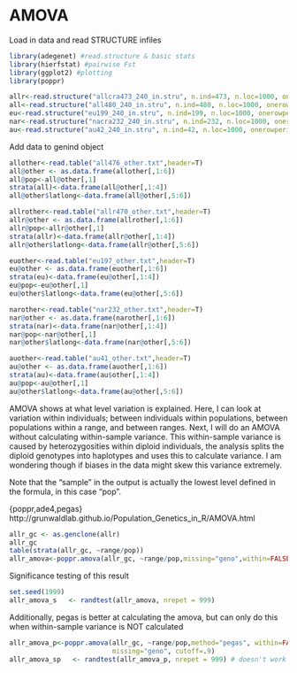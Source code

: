 AMOVA
===


Load in data and read STRUCTURE infiles
```r
library(adegenet) #read.structure & basic stats
library(hierfstat) #pairwise Fst
library(ggplot2) #plotting
library(poppr)
```

```r
allr<-read.structure("allcra473_240_in.stru", n.ind=473, n.loc=1000, onerowperind=FALSE, col.lab=1, col.pop=2, row.marknames=1,NA.char="-9", pop=85, ask=FALSE, quiet=FALSE)
all<-read.structure("all480_240_in.stru", n.ind=480, n.loc=1000, onerowperind=FALSE, col.lab=1, col.pop=2, row.marknames=1,NA.char="-9", pop=87, ask=FALSE, quiet=FALSE)
eu<-read.structure("eu199_240_in.stru", n.ind=199, n.loc=1000, onerowperind=FALSE, col.lab=1, col.pop=2, row.marknames=1, NA.char="-9", pop=36, ask=FALSE, quiet=FALSE)
nar<-read.structure("nacra232_240_in.stru", n.ind=232, n.loc=1000, onerowperind=FALSE, col.lab=1, col.pop=2, row.marknames=1,NA.char="-9", pop=42, ask=FALSE, quiet=FALSE)
au<-read.structure("au42_240_in.stru", n.ind=42, n.loc=1000, onerowperind=FALSE, col.lab=1, col.pop=2, row.marknames=1,NA.char="-9", pop=7,  ask=FALSE, quiet=FALSE)
```

Add data to genind object
```r
allother<-read.table("all476_other.txt",header=T)
all@other <- as.data.frame(allother[,1:6])
all@pop<-all@other[,1]
strata(all)<-data.frame(all@other[,1:4])
all@other$latlong<-data.frame(all@other[,5:6])

allrother<-read.table("allr470_other.txt",header=T)
allr@other <- as.data.frame(allrother[,1:6])
allr@pop<-allr@other[,1]
strata(allr)<-data.frame(allr@other[,1:4])
allr@other$latlong<-data.frame(allr@other[,5:6])

euother<-read.table("eu197_other.txt",header=T)
eu@other <- as.data.frame(euother[,1:6])
strata(eu)<-data.frame(eu@other[,1:4])
eu@pop<-eu@other[,1]
eu@other$latlong<-data.frame(eu@other[,5:6])

narother<-read.table("nar232_other.txt",header=T)
nar@other <- as.data.frame(narother[,1:6])
strata(nar)<-data.frame(nar@other[,1:4])
nar@pop<-nar@other[,1]
nar@other$latlong<-data.frame(nar@other[,5:6])

auother<-read.table("au41_other.txt",header=T)
au@other <- as.data.frame(auother[,1:6])
strata(au)<-data.frame(au$other[,1:4])
au@pop<-au@other[,1]
au@other$latlong<-data.frame(au@other[,5:6])
```

AMOVA shows at what level variation is explained. Here, I can look at variation within individuals; between individuals within populations, between populations within a range, and between ranges. 
Next, I will do an AMOVA without calculating within-sample variance. This within-sample variance is caused by heterozygosities within diploid individuals, the analysis splits the diploid genotypes into haplotypes and uses this to calculate variance. I am wondering though if biases in the data might skew this variance extremely.

Note that the "sample" in the output is actually the lowest level defined in the formula, in this case "pop".

{poppr,ade4,pegas}
http://grunwaldlab.github.io/Population_Genetics_in_R/AMOVA.html
```r
allr_gc <- as.genclone(allr)
allr_gc
table(strata(allr_gc, ~range/pop)) 
allr_amova<-poppr.amova(allr_gc, ~range/pop,missing="geno",within=FALSE,cutoff=.9)
```

Significance testing of this result
```r
set.seed(1999)
allr_amova_s   <- randtest(allr_amova, nrepet = 999)
```



Additionally, pegas is better at calculating the amova, but can only do this when within-sample variance is NOT calculated
```r
allr_amova_p<-poppr.amova(allr_gc, ~range/pop,method="pegas", within=FALSE, 
                          missing="geno", cutoff=.9)
allr_amova_sp   <- randtest(allr_amova_p, nrepet = 999) # doesn't work
```




